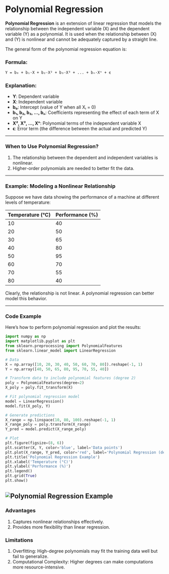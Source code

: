 # Polynomial Regression

**Polynomial Regression** is an extension of linear regression that models the relationship between the independent variable (X) and the dependent variable (Y) as a polynomial. It is used when the relationship between (X) and (Y) is nonlinear and cannot be adequately captured by a straight line.

The general form of the polynomial regression equation is:

### Formula:

```markdown
Y = b₀ + b₁·X + b₂·X² + b₃·X³ + ... + bₙ·Xⁿ + ϵ
```

### Explanation:

- **Y**: Dependent variable
- **X**: Independent variable
- **b₀**: Intercept (value of Y when all Xᵢ = 0)
- **b₁, b₂, b₃, ..., bₙ**: Coefficients representing the effect of each term of X on Y
- **X², X³, ..., Xⁿ**: Polynomial terms of the independent variable X
- **ϵ**: Error term (the difference between the actual and predicted Y)

---

### When to Use Polynomial Regression?

1. The relationship between the dependent and independent variables is nonlinear.
2. Higher-order polynomials are needed to better fit the data.

---

### Example: Modeling a Nonlinear Relationship

Suppose we have data showing the performance of a machine at different levels of temperature:

| Temperature (°C) | Performance (%) |
| ---------------- | --------------- |
| 10               | 40              |
| 20               | 50              |
| 30               | 65              |
| 40               | 80              |
| 50               | 95              |
| 60               | 70              |
| 70               | 55              |
| 80               | 40              |

Clearly, the relationship is not linear. A polynomial regression can better model this behavior.

---

### Code Example

Here’s how to perform polynomial regression and plot the results:

```python
import numpy as np
import matplotlib.pyplot as plt
from sklearn.preprocessing import PolynomialFeatures
from sklearn.linear_model import LinearRegression

# Data
X = np.array([10, 20, 30, 40, 50, 60, 70, 80]).reshape(-1, 1)
Y = np.array([40, 50, 65, 80, 95, 70, 55, 40])

# Transform data to include polynomial features (degree 2)
poly = PolynomialFeatures(degree=2)
X_poly = poly.fit_transform(X)

# Fit polynomial regression model
model = LinearRegression()
model.fit(X_poly, Y)

# Generate predictions
X_range = np.linspace(10, 80, 100).reshape(-1, 1)
X_range_poly = poly.transform(X_range)
Y_pred = model.predict(X_range_poly)

# Plot
plt.figure(figsize=(8, 6))
plt.scatter(X, Y, color='blue', label='Data points')
plt.plot(X_range, Y_pred, color='red', label='Polynomial Regression (degree 2)')
plt.title('Polynomial Regression Example')
plt.xlabel('Temperature (°C)')
plt.ylabel('Performance (%)')
plt.legend()
plt.grid(True)
plt.show()
```

## ![Polynomial Regression Example](/img/machine-learning/polynomial-regression.png "Polynomial Regression Example")

### Advantages

1. Captures nonlinear relationships effectively.
2. Provides more flexibility than linear regression.

### Limitations

1. Overfitting: High-degree polynomials may fit the training data well but fail to generalize.
2. Computational Complexity: Higher degrees can make computations more resource-intensive.
